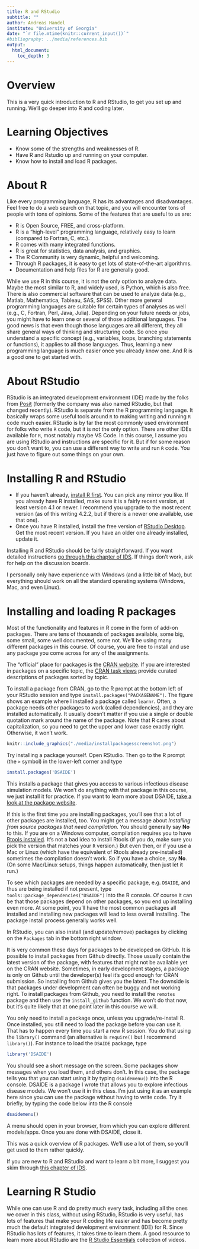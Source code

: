 ```yaml
---
title: R and RStudio 
subtitle: ""
author: Andreas Handel
institute: "University of Georgia"
date: "`r file.mtime(knitr::current_input())`"
#bibliography: ../media/references.bib
output: 
  html_document:
    toc_depth: 3
---
```



# Overview
This is a very quick introduction to R and RStudio, to get you set up and running. We'll go deeper into R and coding later.

# Learning Objectives
* Know some of the strengths and weaknesses of R.
* Have R and Rstudio up and running on your computer. 
* Know how to install and load R packages.

# About R

Like every programming language, R has its advantages and disadvantages. Feel free to do a web search on that topic, and you will encounter tons of people with tons of opinions. Some of the features that are useful to us are:

* R is Open Source, FREE, and cross-platform.
* R is a "high-level" programming language, relatively easy to learn (compared to Fortran, C, etc.).
* R comes with many integrated functions.
* R is great for statistics, data analysis, and graphics.
* The R Community is very dynamic, helpful and welcoming.
* Through R packages, it is easy to get lots of state-of-the-art algorithms.
* Documentation and help files for R are generally good.

While we use R in this course, it is not the only option to analyze data. Maybe the most similar to R, and widely used, is Python, which is also free. There is also commercial software that can be used to analyze data (e.g., Matlab, Mathematica, Tableau, SAS, SPSS). Other more general programming languages are suitable for certain types of analyses as well (e.g., C, Fortran, Perl, Java, Julia). Depending on your future needs or jobs, you might have to learn one or several of those additional languages. The good news is that even though those languages are all different, they all share general ways of thinking and structuring code. So once you understand a specific concept (e.g., variables, loops, branching statements or functions), it applies to all those languages. Thus, learning a new programming language is much easier once you already know one. And R is a good one to get started with.


# About RStudio

RStudio is an integrated development environment (IDE) made by the folks from [Posit](https://posit.co/) (formerly the company was also named RStudio, but that changed recently). RStudio is separate from the R programming language. It basically wraps some useful tools around `R` to making writing and running `R` code much easier.
RStudio is by far the most commonly used environment for folks who write `R` code, but it is not the only option. There are other IDEs available for `R`, most notably maybe VS Code. In this course, I assume you are using RStudio and instructions are specific for it. But if for some reason you don't want to, you can use a different way to write and run `R` code. You just have to figure out some things on your own.


  
# Installing R and RStudio 

* If you haven't already, [install R first](https://www.r-project.org/). You can pick any mirror you like. If you already have R installed, make sure it is a fairly recent version, at least version 4.1 or newer. I recommend you upgrade to the most recent version (as of this writing 4.2.2, but if there is a newer one available, use that one).
* Once you have R installed, install the free version of [RStudio Desktop](https://www.rstudio.com/products/rstudio/download/). Get the most recent version. If you have an older one already installed, update it.

Installing R and RStudio should be fairly straightforward. If you want detailed instructions [go through this chapter of IDS](https://rafalab.github.io/dsbook/installing-r-rstudio.html). If things don't work, ask for help on the discussion boards.

I personally only have experience with Windows (and a little bit of Mac), but everything should work on all the standard operating systems (Windows, Mac, and even Linux).


# Installing and loading R packages

Most of the functionality and features in R come in the form of add-on packages. There are tens of thousands of packages available, some big, some small, some well documented, some not. We'll be using many different packages in this course. Of course, you are free to install and use any package you come across for any of the assignments.

The "official" place for packages is the [CRAN website](https://cran.r-project.org/web/packages/available_packages_by_name.html). If you are interested in packages on a specific topic, the [CRAN task views](http://cran.r-project.org/web/views/) provide curated descriptions of packages sorted by topic. 

To install a package from CRAN, go to the R prompt at the bottom left of your RStudio session and type `install.packages("PACKAGENAME")`. The figure shows an example where I installed a package called `learnr`. Often, a package needs other packages to work  (called dependencies), and they are installed automatically. It usually doesn't matter if you use a single or double quotation mark around the name of the package. Note that R cares about capitalization, so you need to get the upper and lower case exactly right. Otherwise, it won't work.


```r
knitr::include_graphics("./media/installpackagesscreenshot.png")
```



Try installing a package yourself. Open RStudio. Then go to the R prompt (the `>` symbol) in the lower-left corner and type

```r
install.packages('DSAIDE')
```

This installs a package that gives you access to various infectious disease simulation models. We won't do anything with that package in this course, we just install it for practice. If you want to learn more about DSAIDE, [take a look at the package website](https://ahgroup.github.io/DSAIDE/).

If this is the first time you are installing packages, you'll see that a lot of other packages are installed, too. You might get a message about _Installing from source packages that need compilation_.  You should generally say **No** to this. If you are on a Windows computer, compilation requires you to have [Rtools installed](https://cran.r-project.org/bin/windows/Rtools/). It's not a bad idea to install Rtools (if you do, make sure you pick the version that matches your `R` version.) But even then, or if you use a Mac or Linux (which have the equivalent of Rtools already pre-installed) sometimes the compilation doesn't work. So if you have a choice, say **No**. (On some Mac/Linux setups, things happen automatically, then just let it run.)

To see which packages are needed by a specific package, e.g. `DSAIDE`, and thus are being installed if not present, type `tools::package_dependencies("DSAIDE")` into the R console. Of course it can be that those packages depend on other packages, so you end up installing even more. At some point, you'll have the most common packages all installed and installing new packages will lead to less overall installing. The package install process generally works well.

In RStudio, you can also install (and update/remove) packages by clicking on the `Packages` tab in the bottom right window. 

It is very common these days for packages to be developed on GitHub. It is possible to install packages from Github directly. Those usually contain the latest version of the package, with features that might not be available yet on the CRAN website. Sometimes, in early development stages, a package is only on Github until the developer(s) feel it's good enough for CRAN submission. So installing from Github gives you the latest. The downside is that packages under development can often be buggy and not working right. To install packages from Github, you need to install the `remotes` package and then use the `install_github` function. We won't do that now, but it's quite likely that at one point later in this course we will.


You only need to install a package once, unless you upgrade/re-install R. Once installed, you still need to load the package before you can use it. That has to happen every time you start a new R session. You do that using the `library()` command (an alternative is `require()` but I recommend `library()`). For instance to load the `DSAIDE` package, type

```r
library('DSAIDE')
```

You should see a short message on the screen. Some packages show messages when you load them, and others don't. In this case, the package tells you that you can start using it by typing `dsaidemenu()` into the R console. DSAIDE is a package I wrote that allows you to explore infectious disease models. We won't use it in this class. I'm just using it as an example here since you can use the package without having to write code. Try it briefly, by typing the code below into the R console

```r
dsaidemenu()
```

A menu should open in your browser, from which you can explore different models/apps. Once you are done with DSAIDE, close it.

This was a quick overview of R packages. We'll use a lot of them, so you'll get used to them rather quickly. 

If you are new to R and RStudio and want to learn a bit more, I suggest you skim through [this chapter of IDS](https://rafalab.github.io/dsbook/getting-started.html).



# Learning R Studio

While one can use R and do pretty much every task, including all the ones we cover in this class, without using RStudio, RStudio is very useful, has lots of features that make your R coding life easier and has become pretty much the default integrated development environment (IDE) for R. Since RStudio has lots of features, it takes time to learn them. A good resource to learn more about RStudio are the [R Studio Essentials](https://resources.rstudio.com/) collection of videos. 










